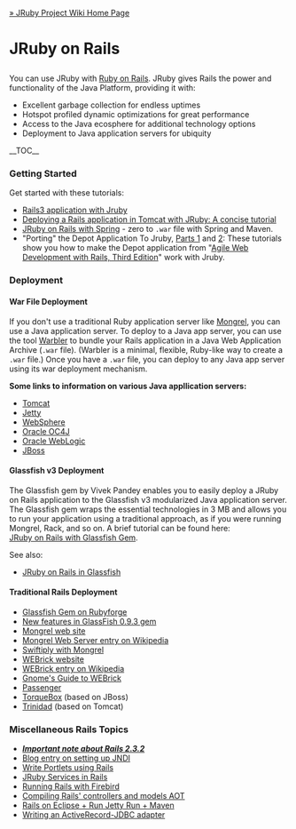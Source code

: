 [[Home|&raquo; JRuby Project Wiki Home Page]]
<h1>JRuby on Rails</h1>
You can use JRuby with [http://www.rubyonrails.org/ Ruby on Rails]. JRuby gives Rails the power and functionality of the Java Platform,  providing it with:
* Excellent garbage collection for endless uptimes
* Hotspot profiled dynamic optimizations for great performance
* Access to the Java ecosphere for additional technology options
* Deployment to Java application servers for ubiquity

__TOC__
===Getting Started===
Get started with these tutorials:

*[http://blog.rubyrockers.com/2011/03/rails3-application-jruby Rails3 application with Jruby]
*[http://thenice.tumblr.com/post/133345213/deploying-a-rails-application-in-tomcat-with-jruby-a Deploying a Rails application in Tomcat with JRuby: A concise tutorial]
* [[JRuby on Rails with Spring|JRuby on Rails with Spring]] - zero to <code>.war</code> file with Spring and Maven.
* "Porting" the Depot Application To Jruby, [http://tompurl.com/2010/03/02/running-the-depot-application-with-jruby/ Parts 1] and [http://tompurl.com/2010/03/25/running-depot-on-tomcat/ 2]: These tutorials show you how to make the Depot application from "[http://www.pragprog.com/titles/rails3/agile-web-development-with-rails-third-edition Agile Web Development with Rails, Third Edition]" work with Jruby.

=== Deployment ===

==== War File Deployment ====
If you don't use a traditional Ruby application server like [http://mongrel.rubyforge.org/ Mongrel], you can use a Java application server.  To deploy to a Java app server, you can use the tool <a href="https://github.com/jruby/warbler">Warbler</a> to bundle your Rails application in a Java Web Application Archive (<tt>.war</tt> file). (Warbler is a minimal, flexible, Ruby-like way to create a <tt>.war</tt> file.) Once you have a <tt>.war</tt> file, you can deploy to any Java app server using its war deployment mechanism.  

'''Some links to information on various Java appllication servers:'''
* [http://atalks.prokhorenko.us/2009/02/ruby-on-rails-application-migrating.html Tomcat]
* [[JRuby on Rails on Jetty|Jetty]]
* [[JRuby on Rails on WebSphere|WebSphere]]
* [http://wiki.oracle.com/page/JRuby+on+Rails%3A+Deploying+to+Oracle+Containers+for+Java+EE+%28OC4J%29 Oracle OC4J]
* [[JRuby on Rails on Oracle Weblogic|Oracle WebLogic]]
* [http://oddthesis.org/theses/jboss-rails JBoss]

==== Glassfish v3 Deployment ====
The Glassfish gem by Vivek Pandey enables you to easily deploy a JRuby on Rails application to the Glassfish v3 modularized Java application server. The Glassfish gem wraps the essential technologies in 3 MB and allows you to run your application using a traditional approach, as if you were running Mongrel, Rack, and so on. A brief tutorial can be found here:<br/> [[JRuby on Rails with Glassfish Gem]].

See also:
* [[JRuby on Rails in GlassFish|JRuby on Rails in Glassfish]]

==== Traditional Rails Deployment ====
* [http://glassfishgem.rubyforge.org/ Glassfish Gem on Rubyforge]
* [http://weblogs.java.net/blog/vivekp/archive/2009/03/new_features_in.html New features in GlassFish 0.9.3 gem]
* [http://mongrel.rubyforge.org/ Mongrel web site]
* [http://en.wikipedia.org/wiki/Mongrel_(web_server) Mongrel Web Server entry on Wikipedia]
* [http://swiftiply.swiftcore.org/mongrel.html Swiftiply with Mongrel]
* [http://www.webrick.org/ WEBrick website]
* [http://en.wikipedia.org/wiki/WEBrick WEBrick entry on Wikipedia]
* [http://microjet.ath.cx/WebWiki/WEBrick.html Gnome's Guide to WEBrick]
* [http://modrails.com Passenger]
* [http://torquebox.org TorqueBox] (based on JBoss)
* [http://calavera.github.com/trinidad Trinidad] (based on Tomcat)

=== Miscellaneous Rails Topics ===
* '''''[[Rails_2_3_2|Important note about Rails 2.3.2]]'''''
* [http://blarg.slackworks.com/posts/jndi-with-rails Blog entry on setting up JNDI]
* [[RailsJSR286Portlets|Write Portlets using Rails]]
* [http://blarg.slackworks.com/posts/jruby-service-in-rails JRuby Services in Rails]
* [[Running Rails with Firebird]]
* [[Rails AOT|Compiling Rails' controllers and models AOT]]
* [[Rails Eclipse Jetty Maven|Rails on Eclipse + Run Jetty Run + Maven]]
* [http://kofno.wordpress.com/2008/04/23/writing-an-activerecord-jdbc-adapter/ Writing an ActiveRecord-JDBC adapter]
